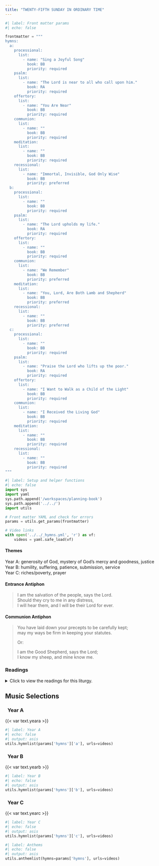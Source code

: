 ```yaml
---
title: "TWENTY-FIFTH SUNDAY IN ORDINARY TIME"
---
```


```python
#| label: Front matter params
#| echo: false

frontmatter = """
hymns:
  a:
    processional:
      list:
        - name: "Sing a Joyful Song"
          book: BB
          priority: required
    psalm:
      list:
        - name: "The Lord is near to all who call upon him."
          book: RA
          priority: required
    offertory:
      list:
        - name: "You Are Near"
          book: BB
          priority: required
    communion:
      list:
        - name: ""
          book: BB
          priority: required
    meditation:
      list:
        - name: ""
          book: BB
          priority: required
    recessional:
      list:
        - name: "Immortal, Invisible, God Only Wise"
          book: BB
          priority: preferred
  b:
    processional:
      list:
        - name: ""
          book: BB
          priority: required
    psalm:
      list:
        - name: "The Lord upholds my life."
          book: RA
          priority: required
    offertory:
      list:
        - name: ""
          book: BB
          priority: required
    communion:
      list:
        - name: "We Remember"
          book: BB
          priority: preferred
    meditation:
      list:
        - name: "You, Lord, Are Both Lamb and Shepherd"
          book: BB
          priority: preferred
    recessional:
      list:
        - name: ""
          book: BB
          priority: preferred
  c:
    processional:
      list:
        - name: ""
          book: BB
          priority: required
    psalm:
      list:
        - name: "Praise the Lord who lifts up the poor."
          book: RA
          priority: required
    offertory:
      list:
        - name: "I Want to Walk as a Child of the Light"
          book: BB
          priority: required
    communion:
      list:
        - name: "I Received the Living God"
          book: BB
          priority: required
    meditation:
      list:
        - name: ""
          book: BB
          priority: required
    recessional:
      list:
        - name: ""
          book: BB
          priority: required
"""
```

```python
#| label: Setup and helper functions
#| echo: false
import sys
import yaml
sys.path.append('/workspaces/planning-book')
sys.path.append('../../')
import utils

# Front matter YAML and check for errors
params = utils.get_params(frontmatter)

# Video links
with open('../../_hymns.yml', 'r') as vf:
    videos = yaml.safe_load(vf)
```

:::  {.red}
#### **Themes**
:::

[Year A:]{.red} generosity of God, mystery of God’s mercy and
goodness, justice  
[Year B:]{.red} humility, suﬀering, patience, submission, service  
[Year C:]{.red} riches/poverty, prayer  

:::  {.red}
#### **Entrance Antiphon**
:::

> I am the salvation of the people, says the Lord.  
> Should they cry to me in any distress,  
> I will hear them, and I will be their Lord for ever.  

:::  {.red}
#### **Communion Antiphon**
:::

> You have laid down your precepts to be carefully kept;  
> may my ways be firm in keeping your statutes.  
> 
> [Or:]{.red}  
>
> I am the Good Shepherd, says the Lord;  
> I know my sheep, and mine know me.  

:::: {.content-visible when-format="html"}
::: {.red}
### Readings
:::

<details>
  <summary>Click to view the readings for this liturgy.</summary>

::: {.red}
### &nbsp; Year A

#### First Reading [Isaiah 55:6-9]{style="float:right" .small}
:::

Seek the LORD while he may be found,  
call him while he is near.  
Let the scoundrel forsake his way,  
and the wicked his thoughts;  
let him turn to the LORD for mercy;  
to our God, who is generous in forgiving.  
For my thoughts are not your thoughts,  
nor are your ways my ways, says the LORD.  
As high as the heavens are above the earth,  
so high are my ways above your ways  
and my thoughts above your thoughts.  

***

::: {.red}
#### Responsorial Psalm [Psalm 145:2-3, 8-9, 17-18]{style="float:right" .small}
:::

**[℟.]{.red}** **The Lord is near to all who call upon him.**  

Every day will I bless you,  
and I will praise your name forever and ever.  
Great is the LORD and highly to be praised;  
his greatness is unsearchable. **[℟.]{.red}**  

The LORD is gracious and merciful,  
slow to anger and of great kindness.  
The LORD is good to all  
and compassionate toward all his works. **[℟.]{.red}**  

The LORD is just in all his ways  
and holy in all his works.  
The LORD is near to all who call upon him,  
to all who call upon him in truth. **[℟.]{.red}**  

***

::: {.red}
#### Second Reading [Philippians 1:20c-24, 27a]{style="float:right" .small}
:::

Brothers and sisters:  
Christ will be magnified in my body, whether by life or by death.  
For to me life is Christ, and death is gain.  
If I go on living in the flesh,  
that means fruitful labor for me.  
And I do not know which I shall choose.  
I am caught between the two.  
I long to depart this life and be with Christ,  
for that is far better.  
Yet that I remain in the flesh  
is more necessary for your benefit.  

Only, conduct yourselves in a way worthy of the gospel of Christ.  

***

::: {.red}
#### Gospel Acclamation [Cf. Acts 16:14b]{style="float:right" .small}
:::

**[℟.]{.red}** **Alleluia, alleluia.**  
Open our hearts, O Lord,  
to listen to the words of your Son. **[℟.]{.red}**  

***

::: {.red}
#### Gospel [Matthew 20:1-16a]{style="float:right" .small}
:::

Jesus told his disciples this parable:  
"The kingdom of heaven is like a landowner  
who went out at dawn to hire laborers for his vineyard.  
After agreeing with them for the usual daily wage,  
he sent them into his vineyard.  
Going out about nine o'clock,  
the landowner saw others standing idle in the marketplace,  
and he said to them, 'You too go into my vineyard,  
and I will give you what is just.'  
So they went off.  
And he went out again around noon,  
and around three o'clock, and did likewise.  
Going out about five o'clock,  
the landowner found others standing around, and said to them,  
'Why do you stand here idle all day?'  
They answered, 'Because no one has hired us.'  
He said to them, 'You too go into my vineyard.'  
When it was evening the owner of the vineyard said to his foreman,  
'Summon the laborers and give them their pay,  
beginning with the last and ending with the first.'  
When those who had started about five o'clock came,  
each received the usual daily wage.  
So when the first came, they thought that they would receive more,  
but each of them also got the usual wage.  
And on receiving it they grumbled against the landowner, saying,  
'These last ones worked only one hour,  
and you have made them equal to us,  
who bore the day's burden and the heat.'  
He said to one of them in reply,  
'My friend, I am not cheating you.   
Did you not agree with me for the usual daily wage?  
Take what is yours and go.  
What if I wish to give this last one the same as you?  
Or am I not free to do as I wish with my own money?  
Are you envious because I am generous?'  
Thus, the last will be first, and the first will be last."  

::: {.centered}
{{< var symbols.cross >}} &nbsp; {{< var symbols.cross >}} &nbsp; {{< var symbols.cross >}}
:::

::: {.red}
### &nbsp; Year B

#### First Reading [Wisdom 2:12, 17-20]{style="float:right" .small}
:::

The wicked say:  
Let us beset the just one, because he is obnoxious to us;  
he sets himself against our doings,  
reproaches us for transgressions of the law  
and charges us with violations of our training.  
Let us see whether his words be true;  
let us find out what will happen to him.  
For if the just one be the son of God, God will defend him  
and deliver him from the hand of his foes.  
With revilement and torture let us put the just one to the test  
that we may have proof of his gentleness  
and try his patience.  
Let us condemn him to a shameful death;  
for according to his own words, God will take care of him.  

***

::: {.red}
#### Responsorial Psalm [Psalm 54:3-4, 5, 6, 8]{style="float:right" .small}
:::

**[℟.]{.red}** **The Lord upholds my life.**  

O God, by your name save me,  
and by your might defend my cause.  
O God, hear my prayer;  
hearken to the words of my mouth. **[℟.]{.red}**  

For the haughty men have risen up against me,  
the ruthless seek my life;  
they set not God before their eyes. **[℟.]{.red}**  

Behold, God is my helper;  
the Lord sustains my life.  
Freely will I offer you sacrifice;  
I will praise your name, O LORD, for its goodness. **[℟.]{.red}**  

***

::: {.red}
#### Second Reading [James 3:16—4:3]{style="float:right" .small}
:::

Beloved:  
Where jealousy and selfish ambition exist,  
there is disorder and every foul practice.  
But the wisdom from above is first of all pure,  
then peaceable, gentle, compliant,  
full of mercy and good fruits,  
without inconstancy or insincerity.  
And the fruit of righteousness is sown in peace  
for those who cultivate peace.  

Where do the wars  
and where do the conflicts among you come from?  
Is it not from your passions  
that make war within your members?  
You covet but do not possess.  
You kill and envy but you cannot obtain;  
you fight and wage war.  
You do not possess because you do not ask.  
You ask but do not receive,  
because you ask wrongly, to spend it on your passions.  

***

::: {.red}
#### Gospel Acclamation [Cf. 2 Thessalonians 2:14]{style="float:right" .small}
:::

**[℟.]{.red}** **Alleluia, alleluia.**  
God has called us through the Gospel  
to possess the glory of our Lord Jesus Christ. **[℟.]{.red}**  

***

::: {.red}
#### Gospel [Mark 9:30-37]{style="float:right" .small}
:::

Jesus and his disciples left from there and began a journey through Galilee,  
but he did not wish anyone to know about it.  
He was teaching his disciples and telling them,  
“The Son of Man is to be handed over to men  
and they will kill him,  
and three days after his death the Son of Man will rise.”  
But they did not understand the saying,  
and they were afraid to question him.  

They came to Capernaum and, once inside the house,  
he began to ask them,  
“What were you arguing about on the way?”  
But they remained silent.  
They had been discussing among themselves on the way  
who was the greatest.  
Then he sat down, called the Twelve, and said to them,  
“If anyone wishes to be first,  
he shall be the last of all and the servant of all.”  
Taking a child, he placed it in their midst,  
and putting his arms around it, he said to them,  
“Whoever receives one child such as this in my name, receives me;  
and whoever receives me,  
receives not me but the One who sent me.”  

::: {.centered}
{{< var symbols.cross >}} &nbsp; {{< var symbols.cross >}} &nbsp; {{< var symbols.cross >}}
:::

::: {.red}
### &nbsp; Year C

#### First Reading [Amos 8:4-7]{style="float:right" .small}
:::

Hear this, you who trample upon the needy  
and destroy the poor of the land!  
"When will the new moon be over," you ask,  
"that we may sell our grain,  
and the sabbath, that we may display the wheat?  
We will diminish the ephah,  
add to the shekel,  
and fix our scales for cheating!  
We will buy the lowly for silver,  
and the poor for a pair of sandals;  
even the refuse of the wheat we will sell!"  
The LORD has sworn by the pride of Jacob:  
Never will I forget a thing they have done!  

***

::: {.red}
#### Responsorial Psalm [Psalm 113:1-2, 4-6, 7-8]{style="float:right" .small}
:::

**[℟.]{.red}** **Praise the Lord who lifts up the poor.**  
[Or:]{.red}  
**[℟.]{.red}** **Alleluia.**  

Praise, you servants of the LORD,
praise the name of the LORD.
Blessed be the name of the LORD
both now and forever. **[℟.]{.red}**  

High above all nations is the LORD;
above the heavens is his glory.
Who is like the LORD, our God, who is enthroned on high
and looks upon the heavens and the earth below? **[℟.]{.red}**  

He raises up the lowly from the dust;  
from the dunghill he lifts up the poor  
to seat them with princes,  
with the princes of his own people. **[℟.]{.red}**  

***

::: {.red}
#### Second Reading [1 Timothy 2:1-8]{style="float:right" .small}
:::

Beloved:  
First of all, I ask that supplications, prayers,  
petitions, and thanksgivings be offered for everyone,  
for kings and for all in authority,  
that we may lead a quiet and tranquil life  
in all devotion and dignity.  
This is good and pleasing to God our savior,  
who wills everyone to be saved. 
and to come to knowledge of the truth.  
For there is one God.  
There is also one mediator between God and men,  
&emsp; the man Christ Jesus,  
who gave himself as ransom for all.  
This was the testimony at the proper time.  
For this I was appointed preacher and apostle. 
— I am speaking the truth, I am not lying —,  
teacher of the Gentiles in faith and truth.  

It is my wish, then, that in every place the men should pray,  
lifting up holy hands, without anger or argument.  

***

::: {.red}
#### Gospel Acclamation [Cf. 2 Corinthians 8:9]{style="float:right" .small}
:::

**[℟.]{.red}** **Alleluia, alleluia.**  
Though our Lord Jesus Christ was rich, he became poor,  
so that by his poverty you might become rich. **[℟.]{.red}**  

***

::: {.red}
#### Gospel [Luke 16:1-13 or 16:10-13]{style="float:right" .small}
:::

Jesus said to his disciples,  
"A rich man had a steward  
who was reported to him for squandering his property.  
He summoned him and said,  
'What is this I hear about you?  
Prepare a full account of your stewardship,  
because you can no longer be my steward.'  
The steward said to himself, 'What shall I do,  
now that my master is taking the position of steward away from me?  
I am not strong enough to dig and I am ashamed to beg.  
I know what I shall do so that,  
when I am removed from the stewardship,  
they may welcome me into their homes.'  
He called in his master's debtors one by one.  
To the first he said,  
'How much do you owe my master?'  
He replied, 'One hundred measures of olive oil.'  
He said to him, 'Here is your promissory note.  
Sit down and quickly write one for fifty.'  
Then to another the steward said, 'And you, how much do you owe?'  
He replied, 'One hundred kors of wheat.'  
The steward said to him, 'Here is your promissory note;  
write one for eighty.'  
And the master commended that dishonest steward for acting prudently.  
"For the children of this world  
are more prudent in dealing with their own generation  
than are the children of light.  
I tell you, make friends for yourselves with dishonest wealth,  
so that when it fails, you will be welcomed into eternal dwellings.  
The person who is trustworthy in very small matters  
is also trustworthy in great ones;  
and the person who is dishonest in very small matters  
is also dishonest in great ones.  
If, therefore, you are not trustworthy with dishonest wealth,  
who will trust you with true wealth?  
If you are not trustworthy with what belongs to another,  
who will give you what is yours?  
No servant can serve two masters.  
He will either hate one and love the other,  
or be devoted to one and despise the other.  
You cannot serve both God and mammon."  

[Or:]{.red}  

Jesus said to his disciples:  
"The person who is trustworthy in very small matters  
is also trustworthy in great ones;  
and the person who is dishonest in very small matters  
is also dishonest in great ones.  
If, therefore, you are not trustworthy with dishonest wealth,  
who will trust you with true wealth?  
If you are not trustworthy with what belongs to another,  
who will give you what is yours?  
No servant can serve two masters.  
He will either hate one and love the other,  
or be devoted to one and despise the other.  
You cannot serve both God and mammon."  

::: {.centered}
{{< var symbols.cross >}} &nbsp; {{< var symbols.cross >}} &nbsp; {{< var symbols.cross >}}
:::

</details>
::::

::: {.red}
## Music Selections
:::

::: {.titlered}
### &nbsp; Year A
:::
{{< var text.yeara >}}

```python
#| label: Year A
#| echo: false
#| output: asis
utils.hymnlist(params['hymns']['a'], urls=videos)
```

::: {.titlered}
### &nbsp; Year B
:::
{{< var text.yearb >}}

```python
#| label: Year B
#| echo: false
#| output: asis
utils.hymnlist(params['hymns']['b'], urls=videos)
```

::: {.titlered}
### &nbsp; Year C
:::
{{< var text.yearc >}}

```python
#| label: Year C
#| echo: false
#| output: asis
utils.hymnlist(params['hymns']['c'], urls=videos)
```


```python
#| label: Anthems
#| echo: false
#| output: asis
utils.anthemlist(hymns=params['hymns'], urls=videos)
```

